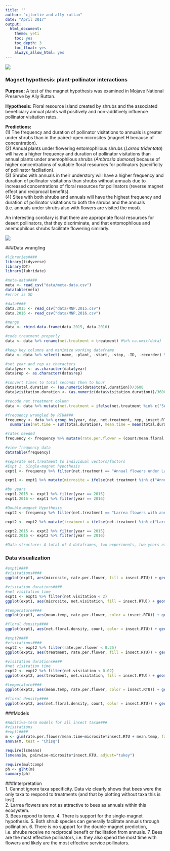 ```yaml
---
title: ''
author: "cjlortie and ally ruttan"
date: "April 2017"
output:
  html_document:
    theme: yeti
    toc: yes
    toc_depth: 3
    toc_float: yes
    always_allow_html: yes
---
```


![](./MNP.jpg)

### Magnet hypothesis: plant-pollinator interactions
**Purpose:** A test of the magnet hypothesis was examined in Mojave National Preserve by Ally Ruttan.    

**Hypothesis:** Floral resource island created by shrubs and the associated beneficiary annual plants will positively and non-additively influence pollinator visitation rates. 

**Predictions:**  
(1) The frequency and duration of pollinator visitations to annuals is greater under shrubs than in the paired-open microsites (magnet H because of concentration).  
(2) Annual plants under flowering entomophilous shrubs (*Larrea tridentata*) will have a higher frequency and duration of pollinator visitations than annual plants under anemophilous shrubs (*Ambrosia dumosa*) because of higher concentrations of suitable floral resources for pollinators (specificity of pollinator faciliation).  
(3) Shrubs with annuals in their understory will have a higher frequency and duration of pollinator visitations than shrubs without annuals due to increased concentrations of floral resources for pollinators (reverse magnet effect and reciprocal benefits).  
(4) Sites with both shrubs and annuals will have the highest frequency and duration of pollinator visitations to both the shrubs and the annuals (i.e. annuals under shrubs also with flowers are visited the most).

An interesting corollary is that there are appropriate floral resources for desert pollinators, that they discriminate, and that entomophilous and anemophilous shrubs facilitate flowering similarly.

![](./map.jpg)

###Data wrangling
```r
#libraries####
library(tidyverse)
library(DT)
library(lubridate)

#meta-data####
meta <- read_csv("data/meta-data.csv")
datatable(meta)
#error is SD

#data####
data.2015 <- read_csv("data/MNP.2015.csv")
data.2016 <- read_csv("data/MNP.2016.csv")

#merge
data <- rbind.data.frame(data.2015, data.2016)

#code treatment properly
data <- data %>% rename(net.treatment = treatment) #%>% na.omit(data) 

#keep key columns and minimize working dataframe
data <- data %>% select(-name, -plant, -start, -stop, -ID, -recorder) %>% filter(insect.RTU != "none")

#set year and rep as characters
data$year <- as.character(data$year)
data$rep <- as.character(data$rep)

#convert times to total seconds then to hour
data$total.duration <- (as.numeric(data$total.duration))/3600
data$visitation.duration <- (as.numeric(data$visitation.duration))/3600

#recode net.treatment column
data <- data %>% mutate(net.treatment = ifelse(net.treatment %in% c("SA"), "Larrea flowers with annuals", ifelse(net.treatment %in% c("SX"), "Larrea flowers without annuals", ifelse(net.treatment %in% c("SAA"), "Annual flowers under Larrea",ifelse(net.treatment %in% c("OA"), "Annual flowers in open",ifelse(net.treatment %in% c("AMB"), "Annual flowers under Ambrosia","NA"))))))

#frequency wrangled by RTU####
frequency <- data %>% group_by(year, day, net.treatment, rep, insect.RTU) %>% 
  summarise(net.time = sum(total.duration), mean.time = mean(total.duration), mean.temp = mean(temperature), mean.var.temp = mean(error), net.visitation = sum(visitation.duration), mean.visitation.duration = mean(visitation.duration), net.floral.density = sum(floral.density), mean.floral.density = mean(floral.density), insect.richness = n_distinct(insect.RTU), count = n())

#rates needed
frequency <- frequency %>% mutate(rate.per.flower = (count/mean.floral.density)) 

#view frequency data
datatable(frequency)

#separate net.treatment to individual vectors/factors
#Expt 1. Single-magnet hypothesis
expt1 <- frequency %>% filter(net.treatment == "Annual flowers under Larrea" | net.treatment == "Annual flowers in open" | net.treatment == "Annual flowers under Ambrosia")

expt1 <- expt1 %>% mutate(microsite = ifelse(net.treatment %in% c("Annual flowers under Larrea"), "Larrea", ifelse(net.treatment %in% c("Annual flowers under Ambrosia"), "Ambrosia", ifelse(net.treatment %in% c("Annual flowers in open"), "open", "NA"))))

#by years
expt1.2015 <- expt1 %>% filter(year == 2015)
expt1.2016 <- expt1 %>% filter(year == 2016)

#Double-magnet Hypothesis
expt2 <- frequency %>% filter(net.treatment == "Larrea flowers with annuals" | net.treatment == "Larrea flowers without annuals") 

expt2 <- expt2 %>% mutate(treatment = ifelse(net.treatment %in% c("Larrea flowers with annuals"), "Larrea flowers + annuals", ifelse(net.treatment %in% c("Larrea flowers without annuals"), "Larrea flowers - annuals", "NA")))

expt2.2015 <- expt2 %>% filter(year == 2015)
expt2.2016 <- expt2 %>% filter(year == 2016)

#Data structure: A total of 4 dataframes, two experiments, two years each#S

```

### Data visualization
```r
#expt1####
#visitations####
ggplot(expt1, aes(microsite, rate.per.flower, fill = insect.RTU)) + geom_boxplot() + ylab("rate per flower") + scale_fill_brewer(palette = "Blues") + facet_grid(~year)

#visitation durations####
#net visitation time
expt1 <- expt1 %>% filter(net.visitation < 2)
ggplot(expt1, aes(microsite, net.visitation, fill = insect.RTU)) + geom_boxplot() + ylab("net duration of visits per hour") + scale_fill_brewer(palette = "Blues") + facet_grid(~year)

#temperature####
ggplot(expt1, aes(mean.temp, rate.per.flower, color = insect.RTU)) + geom_point() + ylab("rate per flower") + geom_smooth(method = "lm") + facet_wrap(~year) + scale_color_brewer(palette = "Blues")

#floral density####
ggplot(expt1, aes(net.floral.density, count, color = insect.RTU)) + geom_point() + ylab("count") + geom_smooth(method = "lm") + facet_wrap(~year) + scale_color_brewer(palette = "Blues")

#expt2####
#visitations####
expt2 <- expt2 %>% filter(rate.per.flower < 0.25)
ggplot(expt2, aes(treatment, rate.per.flower, fill = insect.RTU)) + geom_boxplot() + ylab("rate per flower") + scale_fill_brewer(palette = "Blues") + facet_grid(~year)

#visitation durations####
#net visitation time
expt2 <- expt2 %>% filter(net.visitation < 0.02)
ggplot(expt2, aes(treatment, net.visitation, fill = insect.RTU)) + geom_boxplot() + ylab("net duration of visits per hour") + scale_fill_brewer(palette = "Blues") + facet_grid(~year)

#temperature####
ggplot(expt2, aes(mean.temp, rate.per.flower, color = insect.RTU)) + geom_point() + ylab("rate per flower") + geom_smooth(method = "lm") + facet_wrap(~year) + scale_color_brewer(palette = "Blues")

#floral density####
ggplot(expt2, aes(net.floral.density, count, color = insect.RTU)) + geom_point() + ylab("count") + geom_smooth(method = "lm") + facet_wrap(~year) + scale_color_brewer(palette = "Blues")

```

###Models
```r
#Additive-term models for all insect taxa####
#visitations
#expt1####
m <- glm(rate.per.flower/mean.time~microsite*insect.RTU + mean.temp, family = "quasipoisson", data = expt1.2015)
anova(m, test = "Chisq")

require(lsmeans)
lsmeans(m, pairwise~microsite*insect.RTU, adjust="tukey")

require(multcomp)
ph <- glht(m)
summary(ph)


```

###Interpretation  
1. Cannot ignore taxa specificity. Data viz clearly shows that bees were the only taxa to respond to treatments (and that by plotting without taxa this is lost).  
2. Larrea flowers are not as attractive to bees as annuals within this ecosystem.  
3. Bees repond to temp.
4. There is support for the single-magnet hypothesis.
5. Both shrub species can generally facilitate annuals through pollination.
6. There is no support for the double-magnet prediction, i.e. shrubs receive no reciprocal benefit or facilitation from annuals.
7. Bees are the most effective pollinators, i.e. they also spend the most time with flowers and likely are the most effective service pollinators.


